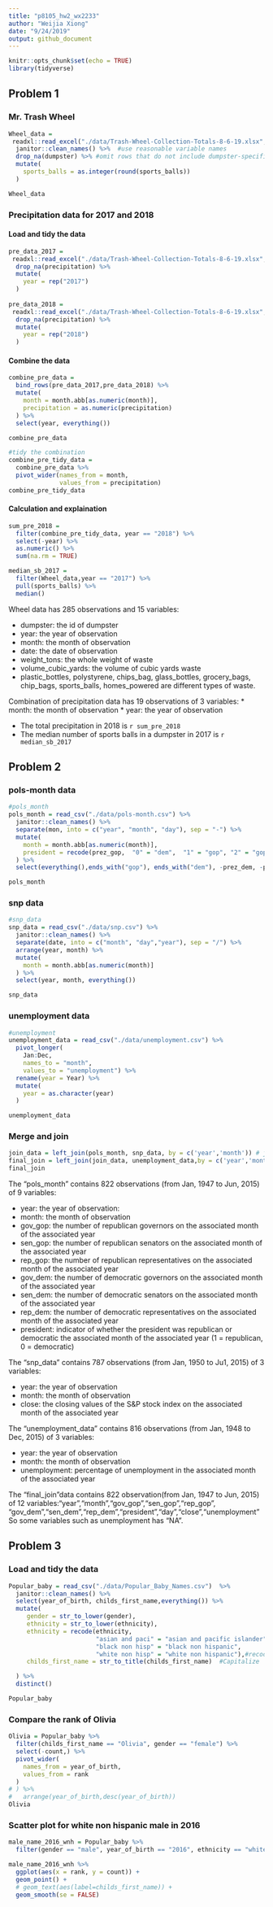 ```yaml
---
title: "p8105_hw2_wx2233"
author: "Weijia Xiong"
date: "9/24/2019"
output: github_document
---
```


```r
knitr::opts_chunk$set(echo = TRUE)
library(tidyverse)

```

## Problem 1
### Mr. Trash Wheel
```r
Wheel_data = 
 readxl::read_excel("./data/Trash-Wheel-Collection-Totals-8-6-19.xlsx",sheet = "Mr. Trash Wheel", range = "A2:N338") %>%  #import data from sheet 1
  janitor::clean_names() %>%  #use reasonable variable names
  drop_na(dumpster) %>% #omit rows that do not include dumpster-specific data
  mutate(
    sports_balls = as.integer(round(sports_balls))
  )

Wheel_data
```

### Precipitation data for 2017 and 2018

#### Load and tidy the data
```r
pre_data_2017 = 
 readxl::read_excel("./data/Trash-Wheel-Collection-Totals-8-6-19.xlsx",sheet = "2017 Precipitation",range = "A3:B14",col_names = c("month","precipitation")) %>%#import data from sheet 2017 Precipitation 
  drop_na(precipitation) %>% 
  mutate(
    year = rep("2017")
  )
  
pre_data_2018 = 
 readxl::read_excel("./data/Trash-Wheel-Collection-Totals-8-6-19.xlsx",sheet = "2018 Precipitation",range = "A3:B14",col_names = c("month","precipitation")) %>%#import data from sheet 2018 Precipitation 
  drop_na(precipitation) %>% 
  mutate(
    year = rep("2018")
  )
```

#### Combine the data
```r
combine_pre_data = 
  bind_rows(pre_data_2017,pre_data_2018) %>% 
  mutate(
    month = month.abb[as.numeric(month)],
    precipitation = as.numeric(precipitation)
  ) %>% 
  select(year, everything())

combine_pre_data 

#tidy the combination
combine_pre_tidy_data = 
  combine_pre_data %>% 
  pivot_wider(names_from = month,
              values_from = precipitation)
combine_pre_tidy_data
```

#### Calculation and explaination
```r
sum_pre_2018 = 
  filter(combine_pre_tidy_data, year == "2018") %>%
  select(-year) %>% 
  as.numeric() %>% 
  sum(na.rm = TRUE)

median_sb_2017 = 
  filter(Wheel_data,year == "2017") %>% 
  pull(sports_balls) %>% 
  median()
```

Wheel data has 285 observations and 15 variables:

* dumpster: the id of dumpster
* year: the year of observation
* month: the month of observation
* date: the date of observation
* weight_tons: the whole weight of waste
* volume_cubic_yards: the volume of cubic yards waste
* plastic_bottles, polystyrene, chips_bag, glass_bottles, grocery_bags, chip_bags, sports_balls, homes_powered are different types of waste.

Combination of precipitation data has 19 observations of 3 variables:
* month: the month of observation
* year: the year of observation

* The total precipitation in 2018 is `r sum_pre_2018`
* The median number of sports balls in a dumpster in 2017 is `r median_sb_2017`


## Problem 2
### pols-month data
```r
#pols_month
pols_month = read_csv("./data/pols-month.csv") %>% 
  janitor::clean_names() %>% 
  separate(mon, into = c("year", "month", "day"), sep = "-") %>% 
  mutate(
    month = month.abb[as.numeric(month)],
    president = recode(prez_gop,  "0" = "dem",  "1" = "gop", "2" = "gop_2")  # create a president variable
  ) %>% 
  select(everything(),ends_with("gop"), ends_with("dem"), -prez_dem, -prez_gop, -day)

pols_month
```

### snp data
```r
#snp_data
snp_data = read_csv("./data/snp.csv") %>% 
  janitor::clean_names() %>% 
  separate(date, into = c("month", "day","year"), sep = "/") %>% 
  arrange(year, month) %>% 
  mutate(
    month = month.abb[as.numeric(month)]
  ) %>% 
  select(year, month, everything())

snp_data
```

### unemployment data
```r
#unemployment
unemployment_data = read_csv("./data/unemployment.csv") %>% 
  pivot_longer(
    Jan:Dec,
    names_to = "month", 
    values_to = "unemployment") %>% 
  rename(year = Year) %>% 
  mutate(
    year = as.character(year)
  ) 

unemployment_data

```

### Merge and join
```r
join_data = left_join(pols_month, snp_data, by = c('year','month')) # join pols and snp
final_join = left_join(join_data, unemployment_data,by = c('year','month')) #join unemployment
final_join
```

The "pols_month" contains 822 observations (from Jan, 1947 to Jun, 2015) of 9 variables: 

* year: the year of observation:
* month: the month of observation
* gov_gop: the number of republican governors on the associated month of the associated year
* sen_gop: the number of republican senators on the associated month of the associated year
* rep_gop: the number of republican representatives on the associated month of the associated year
* gov_dem: the number of democratic governors on the associated month of the associated year
* sen_dem: the number of democratic senators on the associated month of the associated year
* rep_dem: the number of democratic representatives on the associated month of the associated year
* president: indicator of whether the president was republican or democratic the associated month of the associated year (1 = republican, 0 = democratic)


The "snp_data" contains 787 observations (from Jan, 1950 to Ju1, 2015) of 3 variables: 

* year: the year of observation
* month: the month of observation
* close: the closing values of the S&P stock index on the associated month of the associated year


The "unemployment_data" contains 816 observations (from Jan, 1948 to Dec, 2015) of 3 variables: 

* year: the year of observation
* month: the month of observation
* unemployment: percentage of unemployment in the associated month of the associated year


The "final_join"data contains 822 observation(from Jan, 1947 to Jun, 2015) of 12 variables:"year","month","gov_gop","sen_gop","rep_gop", "gov_dem","sen_dem","rep_dem","president","day","close","unemployment" So some variables such as unemployment has "NA".

## Problem 3
### Load and tidy the data
```r
Popular_baby = read_csv("./data/Popular_Baby_Names.csv")  %>% 
  janitor::clean_names() %>% 
  select(year_of_birth, childs_first_name,everything()) %>% 
  mutate(
     gender = str_to_lower(gender),
     ethnicity = str_to_lower(ethnicity),  
     ethnicity = recode(ethnicity, 
                        "asian and paci" = "asian and pacific islander",
                        "black non hisp" = "black non hispanic",
                        "white non hisp" = "white non hispanic"),#recode ethnicity
     childs_first_name = str_to_title(childs_first_name)  #Capitalize

  ) %>% 
  distinct()

Popular_baby
```

### Compare the rank of Olivia
```r
Olivia = Popular_baby %>% 
  filter(childs_first_name == "Olivia", gender == "female") %>% 
  select(-count,) %>% 
  pivot_wider(
    names_from = year_of_birth,
    values_from = rank
  )
# ) %>% 
#   arrange(year_of_birth,desc(year_of_birth))
Olivia
```

### Scatter plot for white non hispanic male in 2016
```r
male_name_2016_wnh = Popular_baby %>% 
  filter(gender == "male", year_of_birth == "2016", ethnicity == "white non hispanic")

male_name_2016_wnh %>% 
  ggplot(aes(x = rank, y = count)) +
  geom_point() +
  # geom_text(aes(label=childs_first_name)) +
  geom_smooth(se = FALSE)

```


